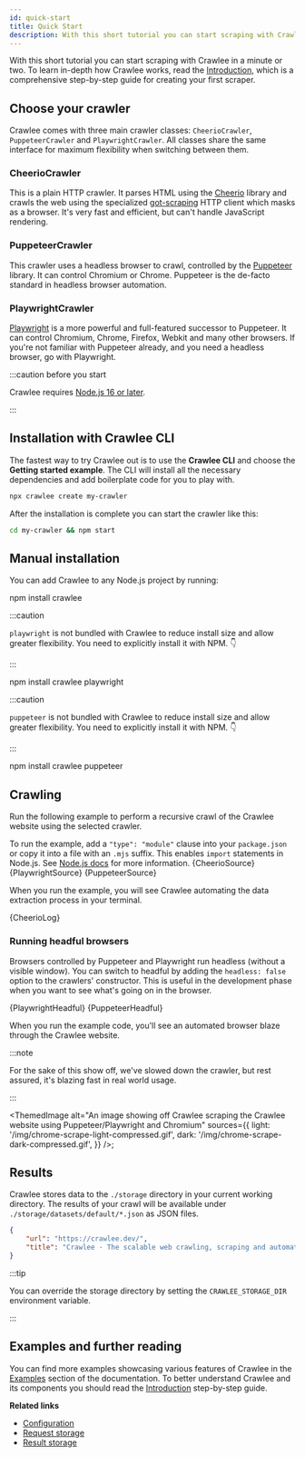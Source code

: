 ```yaml
---
id: quick-start
title: Quick Start
description: With this short tutorial you can start scraping with Crawlee in a minute or two. To learn more, read the Introduction.
---
```






With this short tutorial you can start scraping with Crawlee in a minute or two. To learn in-depth how Crawlee works, read the [Introduction](./introduction), which is a comprehensive step-by-step guide for creating your first scraper.

## Choose your crawler

Crawlee comes with three main crawler classes: <ApiLink to="cheerio-crawler/class/CheerioCrawler">`CheerioCrawler`</ApiLink>, <ApiLink to="puppeteer-crawler/class/PuppeteerCrawler">`PuppeteerCrawler`</ApiLink> and <ApiLink to="playwright-crawler/class/PlaywrightCrawler">`PlaywrightCrawler`</ApiLink>. All classes share the same interface for maximum flexibility when switching between them.

### CheerioCrawler
This is a plain HTTP crawler. It parses HTML using the [Cheerio](https://github.com/cheeriojs/cheerio) library and crawls the web using the specialized [got-scraping](https://github.com/apify/got-scraping) HTTP client which masks as a browser. It's very fast and efficient, but can't handle JavaScript rendering.

### PuppeteerCrawler
This crawler uses a headless browser to crawl, controlled by the [Puppeteer](https://github.com/puppeteer/puppeteer) library. It can control Chromium or Chrome. Puppeteer is the de-facto standard in headless browser automation.

### PlaywrightCrawler
[Playwright](https://github.com/microsoft/playwright) is a more powerful and full-featured successor to Puppeteer. It can control Chromium, Chrome, Firefox, Webkit and many other browsers. If you're not familiar with Puppeteer already, and you need a headless browser, go with Playwright.

:::caution before you start

Crawlee requires [Node.js 16 or later](https://nodejs.org/en/).

:::

## Installation with Crawlee CLI

The fastest way to try Crawlee out is to use the **Crawlee CLI** and choose the **Getting started example**.
The CLI will install all the necessary dependencies and add boilerplate code for you to play with.

```bash
npx crawlee create my-crawler
```

After the installation is complete you can start the crawler like this:

```bash
cd my-crawler && npm start
```

## Manual installation

You can add Crawlee to any Node.js project by running:

<Tabs groupId="quick_start">
<TabItem value="cheerio" label="CheerioCrawler" default>
<CodeBlock language="bash">npm install crawlee</CodeBlock>
</TabItem>
<TabItem value="playwright" label="PlaywrightCrawler">

:::caution

`playwright` is not bundled with Crawlee to reduce install size and allow greater flexibility. You need to explicitly install it with NPM. 👇

:::

<CodeBlock language="bash">npm install crawlee playwright</CodeBlock>
</TabItem>
<TabItem value="puppeteer" label="PuppeteerCrawler">

:::caution

`puppeteer` is not bundled with Crawlee to reduce install size and allow greater flexibility. You need to explicitly install it with NPM. 👇

:::

<CodeBlock language="bash">npm install crawlee puppeteer</CodeBlock>
</TabItem>
</Tabs>

## Crawling

Run the following example to perform a recursive crawl of the Crawlee website using the selected crawler.

<Admonition type="caution" title="Don't forget about module imports">
    To run the example, add a <code>"type": "module"</code> clause into your <code>package.json</code> or
    copy it into a file with an <code>.mjs</code> suffix. This enables <code>import</code> statements in Node.js.
    See <a href="https://nodejs.org/dist/latest-v16.x/docs/api/esm.html#enabling" target="_blank" rel="noreferrer">Node.js docs</a> for
    more information.
</Admonition>

<Tabs groupId="quick_start">
    <TabItem value="cheerio" label="CheerioCrawler" default>
        <CodeBlock language="js">{CheerioSource}</CodeBlock>
    </TabItem>
    <TabItem value="playwright" label="PlaywrightCrawler">
        <CodeBlock language="js">{PlaywrightSource}</CodeBlock>
    </TabItem>
    <TabItem value="puppeteer" label="PuppeteerCrawler">
        <CodeBlock language="js">{PuppeteerSource}</CodeBlock>
    </TabItem>
</Tabs>

When you run the example, you will see Crawlee automating the data extraction process in your terminal.

<CodeBlock language="log">{CheerioLog}</CodeBlock>


### Running headful browsers

Browsers controlled by Puppeteer and Playwright run headless (without a visible window). You can switch to headful by adding the `headless: false` option to the crawlers' constructor. This is useful in the development phase when you want to see what's going on in the browser.

<Tabs groupId="quick_start">
    <TabItem value="playwright" label="PlaywrightCrawler">
        <CodeBlock language="js">{PlaywrightHeadful}</CodeBlock>
    </TabItem>
    <TabItem value="puppeteer" label="PuppeteerCrawler">
        <CodeBlock language="js">{PuppeteerHeadful}</CodeBlock>
    </TabItem>
</Tabs>

When you run the example code, you'll see an automated browser blaze through the Crawlee website.

:::note

For the sake of this show off, we've slowed down the crawler, but rest assured, it's blazing fast in real world usage.

:::

<ThemedImage
  alt="An image showing off Crawlee scraping the Crawlee website using Puppeteer/Playwright and Chromium"
  sources={{
    light: '/img/chrome-scrape-light-compressed.gif',
    dark: '/img/chrome-scrape-dark-compressed.gif',
  }}
/>;

## Results

Crawlee stores data to the `./storage` directory in your current working directory. The results of your crawl will be available under `./storage/datasets/default/*.json` as JSON files.

```json title="./storage/datasets/default/000000001.json"
{
    "url": "https://crawlee.dev/",
    "title": "Crawlee · The scalable web crawling, scraping and automation library for JavaScript/Node.js | Crawlee"
}
```

:::tip

You can override the storage directory by setting the `CRAWLEE_STORAGE_DIR` environment variable.

:::

## Examples and further reading
You can find more examples showcasing various features of Crawlee in the [Examples](./examples) section of the documentation. To better understand Crawlee and its components you should read the [Introduction](./introduction) step-by-step guide.

**Related links**

- [Configuration](./guides/configuration)
- [Request storage](./guides/request-storage)
- [Result storage](./guides/result-storage)
